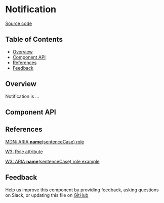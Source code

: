 
# Notification

[Source code](https://github.com/leemonade/bubbles/tree/main/packages/components//Notification)

## Table of Contents

<!-- START doctoc generated TOC please keep comment here to allow auto update -->
<!-- DON'T EDIT THIS SECTION, INSTEAD RE-RUN doctoc TO UPDATE -->

- [Overview](#overview)
- [Component API](#component-api)
- [References](#references)
- [Feedback](#feedback)

## Overview

Notification is ...

<ThemeProvider>
  <Stack direction="column" spacing={2}>
    <Notification title="Notification" message="This is a cool notification" />
    <Notification
      title="Notification"
      message="This is a cool SUCCESS notification"
      severity="success"
    />
    <Notification
      title="Notification"
      message="This is a cool WARNING notification"
      severity="warning"
    />
    <Notification title="Notification" message="This is a cool INFO notification" severity="info" />
    <Notification
      title="Notification"
      message="This is a cool ERROR notification"
      severity="error"
    />
  </Stack>
</ThemeProvider>

## Component API

<Preview>
  <Story id="notification--playground" />
</Preview>

<Props of={Notification} />

## References

[MDN: ARIA **name**(sentenceCase) role](https://developer.mozilla.org/en-US/docs/Web/Accessibility/ARIA/Roles/notification_role)

[W3: Role attribute](https://www.w3.org/WAI/PF/HTML/wiki/RoleAttribute)

[W3: ARIA **name**(sentenceCase) role example](https://www.w3.org/TR/2016/WD-wai-aria-practices-1.1-20160317/examples/notification/notification.html)

## Feedback

Help us improve this component by providing feedback, asking questions on Slack, or updating this file on
[GitHub](https://github.com/leemonade/bubbles/edit/main/packages/components//Notification.mdx)
